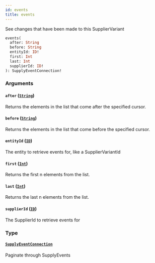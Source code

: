 ```yaml
---
id: events
title: events
---
```


See changes that have been made to this SupplierVariant

```graphql
events(
  after: String
  before: String
  entityId: ID!
  first: Int
  last: Int
  supplierId: ID!
): SupplyEventConnection!

```

### Arguments

#### `after` ([`String`](/developers/supplier-apis/supply-api/graphql/reference/scalars/string))

Returns the elements in the list that come after the specified cursor.

#### `before` ([`String`](/developers/supplier-apis/supply-api/graphql/reference/scalars/string))

Returns the elements in the list that come before the specified cursor.

#### `entityId` ([`ID`](/developers/supplier-apis/supply-api/graphql/reference/scalars/id))

The entity to retrieve events for, like a SupplierVariantId

#### `first` ([`Int`](/developers/supplier-apis/supply-api/graphql/reference/scalars/int))

Returns the first n elements from the list.

#### `last` ([`Int`](/developers/supplier-apis/supply-api/graphql/reference/scalars/int))

Returns the last n elements from the list.

#### `supplierId` ([`ID`](/developers/supplier-apis/supply-api/graphql/reference/scalars/id))

The SupplierId to retrieve events for

### Type

#### [`SupplyEventConnection`](/developers/supplier-apis/supply-api/graphql/reference/objects/supply-event-connection)

Paginate through SupplyEvents
